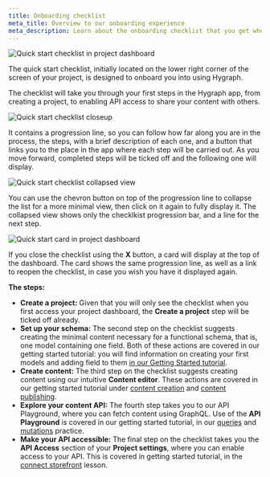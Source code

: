 ```yaml
---
title: Onboarding checklist
meta_title: Overview to our onboarding experience
meta_description: Learn about the onboarding checklist that you get when you create a project, which will take you through the steps of learning how to use Hygraph
---
```


![Quick start checklist in project dashboard](/images/docs/getting-started/onboarding-checklist.png)

The quick start checklist, initially located on the lower right corner of the screen of your project, is designed to onboard you into using Hygraph.

The checklist will take you through your first steps in the Hygraph app, from creating a project, to enabling API access to share your content with others.

![Quick start checklist closeup](/images/docs/getting-started/onboarding-checklist-closeup.png)

It contains a progression line, so you can follow how far along you are in the process, the steps, with a brief description of each one, and a button that links you to the place in the app where each step will be carried out. As you move forward, completed steps will be ticked off and the following one will display.

![Quick start checklist collapsed view](/images/docs/getting-started/onboarding-checklist-collapsed.png)

You can use the chevron button on top of the progression line to collapse the list for a more minimal view, then click on it again to fully display it. The collapsed view shows only the checklkist progression bar, and a line for the next step.

![Quick start card in project dashboard](/images/docs/getting-started/onboarding-checklist-card.png)

If you close the checklist using the **X** button, a card will display at the top of the dashboard. The card shows the same progression line, as well as a link to reopen the checklist, in case you wish you have it displayed again.

**The steps:**

- **Create a project:** Given that you will only see the checklist when you first access your project dashboard, the **Create a project** step will be ticked off already. 
- **Set up your schema:** The second step on the checklist suggests creating the minimal content necessary for a functional schema, that is, one model containing one field. Both of these actions are covered in our getting started tutorial: you will find information on creating your first models and adding field to them [in our Getting Started tutorial](/docs/getting-started/build-content-models).
- **Create content:** The third step on the checklist suggests creating content using our intuitive **Content editor**. These actions are covered in our getting started tutorial under [content creation](/docs/getting-started/content-creation) and [content publishing](/docs/getting-started/additional-content-features#content-publishing).
- **Explore your content API:** The fourth step takes you to our API Playground, where you can fetch content using GraphQL. Use of the **API Playground** is covered in our getting started tutorial, in our [queries](/docs/getting-started/api-playground-queries) and [mutations](/docs/getting-started/api-playground-mutations) practice.
- **Make your API accessible:** The final step on the checklist takes you the **API Access** section of your **Project settings**, where you can enable access to your API. This is covered in getting started tutorial, in the [connect storefront](/docs/getting-started/connect-storefront#tokens-and-permissions) lesson.
